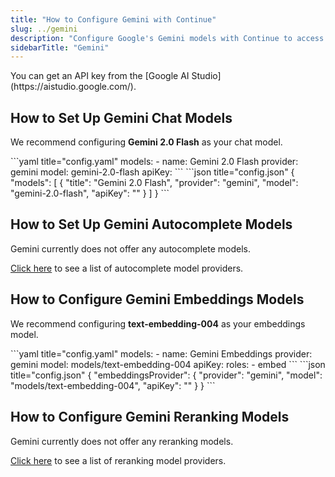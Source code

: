 ```yaml
---
title: "How to Configure Gemini with Continue"
slug: ../gemini
description: "Configure Google's Gemini models with Continue to access Gemini 2.0 Flash for chat and text-embedding-004 for embeddings with simple API key authentication"
sidebarTitle: "Gemini"
---
```


<Info>
  You can get an API key from the [Google AI
  Studio](https://aistudio.google.com/).
</Info>

## How to Set Up Gemini Chat Models

We recommend configuring **Gemini 2.0 Flash** as your chat model.

<Tabs>
  <Tab title="YAML">
  ```yaml title="config.yaml"
  models:
    - name: Gemini 2.0 Flash
      provider: gemini
      model: gemini-2.0-flash
      apiKey: <YOUR_GEMINI_API_KEY>
  ```
  </Tab>
  <Tab title="JSON">
  ```json title="config.json"
  {
    "models": [
      {
        "title": "Gemini 2.0 Flash", 
        "provider": "gemini",
        "model": "gemini-2.0-flash",
        "apiKey": "<YOUR_GEMINI_API_KEY>"
      }
    ]
  }
  ```
  </Tab>
</Tabs>

## How to Set Up Gemini Autocomplete Models

Gemini currently does not offer any autocomplete models.

[Click here](../../model-roles/autocomplete.md) to see a list of autocomplete model providers.

## How to Configure Gemini Embeddings Models

We recommend configuring **text-embedding-004** as your embeddings model.

<Tabs>
  <Tab title="YAML">
  ```yaml title="config.yaml"
  models:
    - name: Gemini Embeddings
      provider: gemini
      model: models/text-embedding-004 
      apiKey: <YOUR_GEMINI_API_KEY>
      roles:
        - embed
  ```
  </Tab>
  <Tab title="JSON">
  ```json title="config.json"
  {
    "embeddingsProvider": {
      "provider": "gemini",
      "model": "models/text-embedding-004",
      "apiKey": "<YOUR_GEMINI_API_KEY>"
    }
  }
  ```
  </Tab>
</Tabs>

## How to Configure Gemini Reranking Models

Gemini currently does not offer any reranking models.

[Click here](../../model-roles/reranking.mdx) to see a list of reranking model providers.